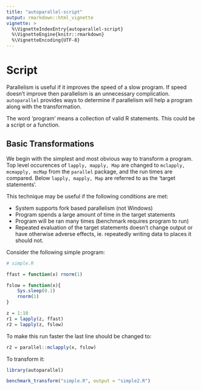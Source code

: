 ```yaml
---
title: "autoparallel-script"
output: rmarkdown::html_vignette
vignette: >
  %\VignetteIndexEntry{autoparallel-script}
  %\VignetteEngine{knitr::rmarkdown}
  %\VignetteEncoding{UTF-8}
---
```


# Script

Parallelism is useful if it improves the speed of a slow program. If speed
doesn't improve then parallelism is an unnecessary complication.
`autoparallel` provides ways to determine if parallelism will help a
program along with the transformation.

The word 'program' means a collection of valid R statements. This could be
a script or a function.

## Basic Transformations

We begin with the simplest and most obvious way to transform a program.
Top level occurences of `lapply, mapply, Map` are changed to `mclapply,
mcmapply, mcMap` from the `parallel` package, and the run times are
compared.  Below `lapply, mapply, Map` are referred to as the 'target
statements'.

This technique may be useful if the following conditions are met:

- System supports fork based parallelism (not Windows)
- Program spends a large amount of time in the target statements
- Program will be ran many times (benchmark requires program to run)
- Repeated evaluation of the target statements doesn't change output or
  have otherwise adverse effects, ie. repeatedly writing data to places it
  should not.

Consider the following simple program:

```R

# simple.R

ffast = function(x) rnorm(1)

fslow = function(x){
    Sys.sleep(0.1)
    rnorm(1)
}

z = 1:10
r1 = lapply(z, ffast)
r2 = lapply(z, fslow)

```

To make this run faster the last line should be changed to:

```R

r2 = parallel::mclapply(x, fslow)

```

To transform it:

```R

library(autoparallel)

benchmark_transform("simple.R", output = "simple2.R")

```
